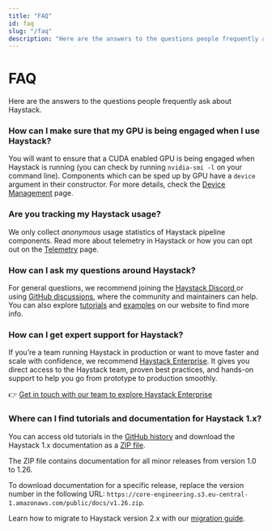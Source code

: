 ```yaml
---
title: "FAQ"
id: faq
slug: "/faq"
description: "Here are the answers to the questions people frequently ask about Haystack."
---
```


# FAQ

Here are the answers to the questions people frequently ask about Haystack.

### How can I make sure that my GPU is being engaged when I use Haystack?

You will want to ensure that a CUDA enabled GPU is being engaged when Haystack is running (you can check by running `nvidia-smi -l` on your command line). Components which can be sped up by GPU have a `device` argument in their constructor. For more details, check the [Device Management](../concepts/device-management.mdx) page.

### Are you tracking my Haystack usage?

We only collect _anonymous_ usage statistics of Haystack pipeline components. Read more about telemetry in Haystack or how you can opt out on the [Telemetry](telemetry.mdx) page.

### How can I ask my questions around Haystack?

For general questions, we recommend joining the [Haystack Discord ](https://discord.com/invite/xYvH6drSmA)or using [GitHub discussions](https://github.com/deepset-ai/haystack/discussions), where the community and maintainers can help. You can also explore [tutorials](https://haystack.deepset.ai/tutorials/40_building_chat_application_with_function_calling) and [examples](https://haystack.deepset.ai/cookbook/tools_support) on our website to find more info.

### How can I get expert support for Haystack?

If you’re a team running Haystack in production or want to move faster and scale with confidence, we recommend [Haystack Enterprise](https://haystack.deepset.ai/blog/announcing-haystack-enterprise). It gives you direct access to the Haystack team, proven best practices, and hands-on support to help you go from prototype to production smoothly.

👉 [Get in touch with our team to explore Haystack Enterprise](https://www.deepset.ai/products-and-services/haystack-enterprise)

### Where can I find tutorials and documentation for Haystack 1.x?

You can access old tutorials in the [GitHub history](https://github.com/deepset-ai/haystack-tutorials/tree/5917718cbfbb61410aab4121ee6fe754040a5dc7) and download the Haystack 1.x documentation as a [ZIP file](https://core-engineering.s3.eu-central-1.amazonaws.com/public/docs/haystack-v1-docs.zip).

The ZIP file contains documentation for all minor releases from version 1.0 to 1.26.

To download documentation for a specific release, replace the version number in the following URL: `https://core-engineering.s3.eu-central-1.amazonaws.com/public/docs/v1.26.zip`.

Learn how to migrate to Haystack version 2.x with our [migration guide](migration.mdx).
